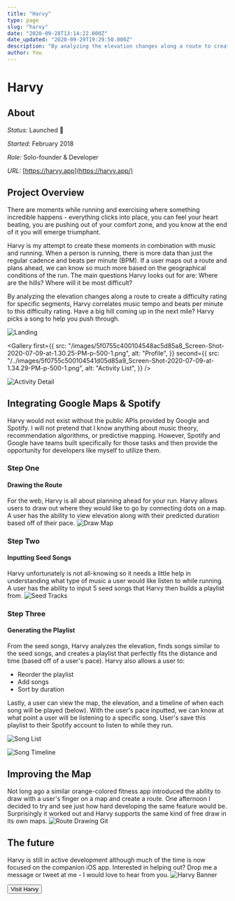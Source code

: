 ```yaml
---
title: "Harvy"
type: page
slug: "harvy"
date: "2020-09-28T13:14:22.000Z"
date_updated: "2020-09-29T19:29:50.000Z"
description: "By analyzing the elevation changes along a route to create a difficulty rating for specific segments, Harvy correlates music tempo and beats per minute to this difficulty rating. Have a big hill coming up in the next mile? Harvy picks a song to help you push through."
author: You
---
```


# Harvy 

## About

_Status:_ Launched 🚀

_Started:_ February 2018

_Role:_ Solo-founder & Developer

_URL:_ [https://harvy.app](https://harvy.app/)

## Project Overview

There are moments while running and exercising where something incredible happens - everything clicks into place, you can feel your heart beating, you are pushing out of your comfort zone, and you know at the end of it you will emerge triumphant.

Harvy is my attempt to create these moments in combination with music and running. When a person is running, there is more data than just the regular cadence and beats per minute (BPM). If a user maps out a route and plans ahead, we can know so much more based on the geographical conditions of the run. The main questions Harvy looks out for are: Where are the hills? Where will it be most difficult?

By analyzing the elevation changes along a route to create a difficulty rating for specific segments, Harvy correlates music tempo and beats per minute to this difficulty rating. Have a big hill coming up in the next mile? Harvy picks a song to help you push through.

![Landing](../../images/5f046a4fe04b9600740f7272_Screen-Shot-2020-07-07-at-8.27.48-AM-p-1080.png)

<Gallery
  first={{
    src:
      "/images/5f0755c400104548ac5d85a8_Screen-Shot-2020-07-09-at-1.30.25-PM-p-500-1.png",
    alt: "Profile",
  }}
  second={{
    src:
      "/../images/5f0755c500104541d05d85a9_Screen-Shot-2020-07-09-at-1.34.29-PM-p-500-1.png",
    alt: "Activity List",
  }}
/>

![Activity Detail](../../images/5f0755c44a6e283f578ab169_Screen-Shot-2020-07-09-at-1.31.58-PM-p-1080-1.png)

## Integrating Google Maps & Spotify

Harvy would not exist without the public APIs provided by Google and Spotify. I will not pretend that I know anything about music theory, recommendation algorithms, or predictive mapping. However, Spotify and Google have teams built specifically for those tasks and then provide the opportunity for developers like myself to utilize them.

### Step One

#### Drawing the Route

For the web, Harvy is all about planning ahead for your run. Harvy allows users to draw out where they would like to go by connecting dots on a map. A user has the ability to view elevation along with their predicted duration based off of their pace.
![Draw Map](../../images/5f0755c5087acc6c2ed596d6_Screen-Shot-2020-07-09-at-1.32.31-PM-p-800.png)

### Step Two

#### Inputting Seed Songs

Harvy unfortunately is not all-knowing so it needs a little help in understanding what type of music a user would like listen to while running. A user has the ability to input 5 seed songs that Harvy then builds a playlist from.
![Seed Tracks](../../images/5f0755c50f194e2c26760dd8_Screen-Shot-2020-07-09-at-1.32.51-PM-p-800.png)

### Step Three

#### Generating the Playlist

From the seed songs, Harvy analyzes the elevation, finds songs similar to the seed songs, and creates a playlist that perfectly fits the distance and time (based off of a user's pace). Harvy also allows a user to:

- Reorder the playlist
- Add songs
- Sort by duration

Lastly, a user can view the map, the elevation, and a timeline of when each song will be played (below). With the user's pace inputted, we can know at what point a user will be listening to a specific song. User's save this playlist to their Spotify account to listen to while they run.

![Song List](../../images/5f0755c4908f313696b55771_Screen-Shot-2020-07-09-at-1.32.59-PM-p-800-1.png)

![Song Timeline](../../images/5f0755c35d69bdc6481467d6_Screen-Shot-2020-07-09-at-1.33.27-PM-p-800.png)

## Improving the Map

Not long ago a similar orange-colored fitness app introduced the ability to draw with a user's finger on a map and create a route. One afternoon I decided to try and see just how hard developing the same feature would be. Surprisingly it worked out and Harvy supports the same kind of free draw in its own maps.
![Route Drawing Git](../../images/5f0733074f4eccbaac53d812_Download-the-app.gif)

## The future

Harvy is still in active development although much of the time is now focused on the companion iOS app. Interested in helping out? Drop me a message or tweet at me - I would love to hear from you.
![Harvy Banner](../../images/5f075781c44838d4dcbe5edf_Harvy_Logo_Color.png)

<a href="https://harvy.app">
  <button variant="link">Visit Harvy</button>
</a>
